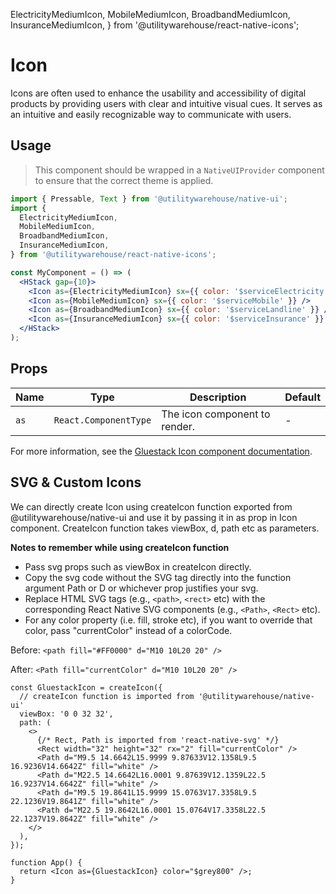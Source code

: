   ElectricityMediumIcon,
  MobileMediumIcon,
  BroadbandMediumIcon,
  InsuranceMediumIcon,
} from '@utilitywarehouse/react-native-icons';

<Meta of={IconStories} />

# Icon

Icons are often used to enhance the usability and accessibility of digital products by providing users with clear and intuitive visual cues. It serves as an intuitive and easily recognizable way to communicate with users.

## Usage

> This component should be wrapped in a `NativeUIProvider` component to ensure that the correct theme is applied.

<Canvas>
  <NativeUIProvider>
    <Center>
      <HStack gap={10}>
        <Icon as={ElectricityMediumIcon} sx={{ color: '$serviceElectricity' }} />
        <Icon as={MobileMediumIcon} sx={{ color: '$serviceMobile' }} />
        <Icon as={BroadbandMediumIcon} sx={{ color: '$serviceLandline' }} />
        <Icon as={InsuranceMediumIcon} sx={{ color: '$serviceInsurance' }} />
      </HStack>
    </Center>
  </NativeUIProvider>
</Canvas>

```jsx
import { Pressable, Text } from '@utilitywarehouse/native-ui';
import {
  ElectricityMediumIcon,
  MobileMediumIcon,
  BroadbandMediumIcon,
  InsuranceMediumIcon,
} from '@utilitywarehouse/react-native-icons';

const MyComponent = () => (
  <HStack gap={10}>
    <Icon as={ElectricityMediumIcon} sx={{ color: '$serviceElectricity' }} />
    <Icon as={MobileMediumIcon} sx={{ color: '$serviceMobile' }} />
    <Icon as={BroadbandMediumIcon} sx={{ color: '$serviceLandline' }} />
    <Icon as={InsuranceMediumIcon} sx={{ color: '$serviceInsurance' }} />
  </HStack>
);
```

## Props

| Name | Type                  | Description                   | Default |
| ---- | --------------------- | ----------------------------- | ------- |
| `as` | `React.ComponentType` | The icon component to render. | -       |

For more information, see the [Gluestack Icon component documentation](https://gluestack.io/ui/docs/components/media-and-icons/icon).

## SVG & Custom Icons

We can directly create Icon using createIcon function exported from @utilitywarehouse/native-ui and use it by passing it in as prop in Icon component.
CreateIcon function takes viewBox, d, path etc as parameters.

**Notes to remember while using createIcon function**

- Pass svg props such as viewBox in createIcon directly.
- Copy the svg code without the SVG tag directly into the function argument Path or D or whichever prop justifies your svg.
- Replace HTML SVG tags (e.g., `<path>`, `<rect>` etc) with the corresponding React Native SVG components (e.g., `<Path>`, `<Rect>` etc).
- For any color property (i.e. fill, stroke etc), if you want to override that color, pass "currentColor" instead of a colorCode.

Before:
`<path fill="#FF0000" d="M10 10L20 20" /> `

After:
`<Path fill="currentColor" d="M10 10L20 20" /> `

<Canvas>
  <NativeUIProvider>
    <Center>
      <HStack gap={10}>
        <Icon as={GluestackIcon} color="$grey800" />
      </HStack>
    </Center>
  </NativeUIProvider>
</Canvas>

```tsx
const GluestackIcon = createIcon({
  // createIcon function is imported from '@utilitywarehouse/native-ui'
  viewBox: '0 0 32 32',
  path: (
    <>
      {/* Rect, Path is imported from 'react-native-svg' */}
      <Rect width="32" height="32" rx="2" fill="currentColor" />
      <Path d="M9.5 14.6642L15.9999 9.87633V12.1358L9.5 16.9236V14.6642Z" fill="white" />
      <Path d="M22.5 14.6642L16.0001 9.87639V12.1359L22.5 16.9237V14.6642Z" fill="white" />
      <Path d="M9.5 19.8641L15.9999 15.0763V17.3358L9.5 22.1236V19.8641Z" fill="white" />
      <Path d="M22.5 19.8642L16.0001 15.0764V17.3358L22.5 22.1237V19.8642Z" fill="white" />
    </>
  ),
});

function App() {
  return <Icon as={GluestackIcon} color="$grey800" />;
}
```
